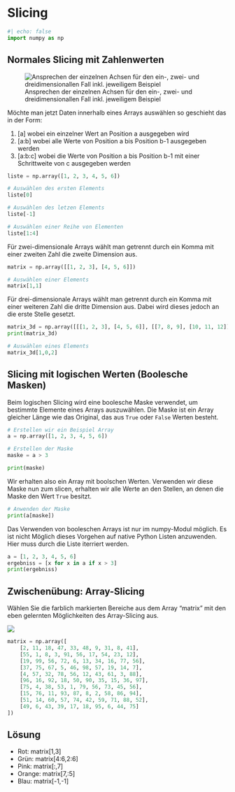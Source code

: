 # Slicing

```python
#| echo: false
import numpy as np
```

## Normales Slicing mit Zahlenwerten

![Ansprechen der einzelnen Achsen für den ein-, zwei- und dreidimensionallen Fall inkl. jeweiligem Beispiel](../skript/00-bilder/slicing.png){#fig-slicing fig-alt="AUswahl der jeweiligen Achsen für NumPy Arrays von verschiedener Dimension, dargestellt durch gestapelte Blöcke"}

Möchte man jetzt Daten innerhalb eines Arrays auswählen so geschieht das in der 
Form:

1. [a] wobei ein einzelner Wert an Position a ausgegeben wird
2. [a:b] wobei alle Werte von Position a bis Position b-1 ausgegeben werden
3. [a:b:c] wobei die Werte von Position a bis Position b-1 mit einer Schrittweite von c ausgegeben werden

```python
liste = np.array([1, 2, 3, 4, 5, 6])
```

```python
# Auswählen des ersten Elements
liste[0]
```

```python
# Auswählen des letzen Elements
liste[-1]
```

```python
# Auswählen einer Reihe von Elementen
liste[1:4]
```

Für zwei-dimensionale Arrays wählt man getrennt durch ein Komma mit einer 
zweiten Zahl die zweite Dimension aus.

```python
matrix = np.array([[1, 2, 3], [4, 5, 6]])
```

```python
# Auswählen einer Elements
matrix[1,1]
```

Für drei-dimensionale Arrays wählt man getrennt durch ein Komma mit einer 
weiteren Zahl die dritte Dimension aus. Dabei wird dieses jedoch an die erste 
Stelle gesetzt. 

```python
matrix_3d = np.array([[[1, 2, 3], [4, 5, 6]], [[7, 8, 9], [10, 11, 12]]])
print(matrix_3d)
```

```python
# Auswählen eines Elements
matrix_3d[1,0,2]
```

## Slicing mit logischen Werten (Boolesche Masken)

Beim logischen Slicing wird eine boolesche Maske verwendet, um bestimmte Elemente 
eines Arrays auszuwählen. Die Maske ist ein Array gleicher Länge wie das Original, 
das aus `True` oder `False` Werten besteht. 

```python
# Erstellen wir ein Beispiel Array
a = np.array([1, 2, 3, 4, 5, 6])

# Erstellen der Maske
maske = a > 3

print(maske)
```

Wir erhalten also ein Array mit boolschen Werten. Verwenden wir diese Maske nun
zum slicen, erhalten wir alle Werte an den Stellen, an denen die Maske den Wert 
`True` besitzt.

```python
# Anwenden der Maske
print(a[maske])
```

::: {.callout-warning}

Das Verwenden von booleschen Arrays ist nur im numpy-Modul möglich. Es ist nicht
Möglich dieses Vorgehen auf native Python Listen anzuwenden. Hier muss durch die 
Liste iterriert werden.

```python
a = [1, 2, 3, 4, 5, 6]
ergebniss = [x for x in a if x > 3]
print(ergebniss) 
```
:::

::: {.callout-tip collapse="true"}

## Zwischenübung: Array-Slicing

Wählen Sie die farblich markierten Bereiche aus dem Array "matrix" mit den eben 
gelernten Möglichkeiten des Array-Slicing aus.

![](../skript/00-bilder/exercise_slicing.svg)
```python
matrix = np.array([
    [2, 11, 18, 47, 33, 48, 9, 31, 8, 41],
    [55, 1, 8, 3, 91, 56, 17, 54, 23, 12],
    [19, 99, 56, 72, 6, 13, 34, 16, 77, 56],
    [37, 75, 67, 5, 46, 98, 57, 19, 14, 7],
    [4, 57, 32, 78, 56, 12, 43, 61, 3, 88],
    [96, 16, 92, 18, 50, 90, 35, 15, 36, 97],
    [75, 4, 38, 53, 1, 79, 56, 73, 45, 56],
    [15, 76, 11, 93, 87, 8, 2, 58, 86, 94],
    [51, 14, 60, 57, 74, 42, 59, 71, 88, 52],
    [49, 6, 43, 39, 17, 18, 95, 6, 44, 75]
])
```
::: {.callout-caution icon="false" collapse="true"}

## Lösung

* Rot: matrix[1,3]
* Grün: matrix[4:6,2:6]
* Pink: matrix[:,7]
* Orange: matrix[7,:5]
* Blau: matrix[-1,-1]

:::

:::